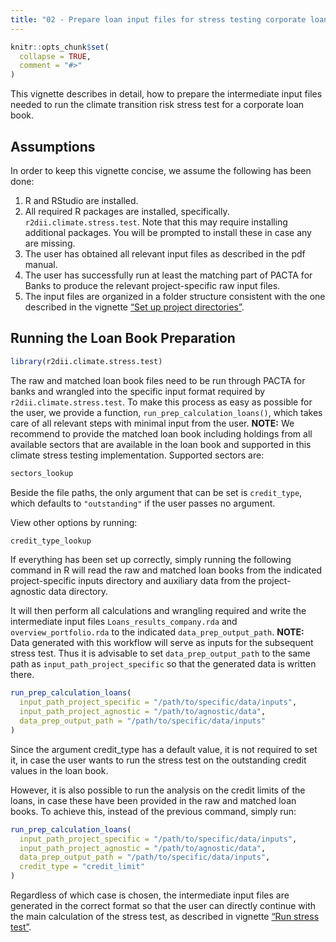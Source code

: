 ```yaml
---
title: "02 - Prepare loan input files for stress testing corporate loan books"
---
```


```r
knitr::opts_chunk$set(
  collapse = TRUE,
  comment = "#>"
)
```

This vignette describes in detail, how to prepare the intermediate input files
needed to run the climate transition risk stress test for a corporate loan book.

## Assumptions

In order to keep this vignette concise, we assume the following has been done:

1. R and RStudio are installed.
2. All required R packages are installed, specifically.
`r2dii.climate.stress.test`. Note that this may require installing additional
packages. You will be prompted to install these in case any are missing.
1. The user has obtained all relevant input files as described in the pdf manual.
1. The user has successfully run at least the matching part of PACTA for Banks
to produce the relevant project-specific raw input files.
1. The input files are organized in a folder structure consistent with the one
described in the vignette ["Set up project directories"](https://2degreesinvesting.github.io/r2dii.climate.stress.test/articles/articles/01-setup-project-directories.html).

## Running the Loan Book Preparation

```r
library(r2dii.climate.stress.test)
```

The raw and matched loan book files need to be run through PACTA for banks and
wrangled into the specific input format required by `r2dii.climate.stress.test`.
To make this process as easy as possible for the user, we provide a function,
`run_prep_calculation_loans()`, which takes care of all relevant steps with
minimal input from the user.
**NOTE:** We recommend to provide the matched loan book including holdings from all
available sectors that are available in the loan book and supported in this
climate stress testing implementation. Supported sectors are:
  
```r
sectors_lookup
```

Beside the file paths, the only argument that can be set is `credit_type`, which
defaults to `"outstanding"` if the user passes no argument.

View other options by running:

```r
credit_type_lookup
```

If everything has been set up correctly, simply running the following command in
R will read the raw and matched loan books from the indicated project-specific
inputs directory and auxiliary data from the project-agnostic data directory.

It will then perform all calculations and wrangling required and write the
intermediate input files `Loans_results_company.rda` and
`overview_portfolio.rda` to the indicated `data_prep_output_path`. 
**NOTE:** Data generated with this workflow will serve as inputs for the
subsequent stress test. Thus it is advisable to set `data_prep_output_path` to
the same path as `input_path_project_specific` so that the generated data is
written there.

```r
run_prep_calculation_loans(
  input_path_project_specific = "/path/to/specific/data/inputs",
  input_path_project_agnostic = "/path/to/agnostic/data",
  data_prep_output_path = "/path/to/specific/data/inputs"
)
```

Since the argument credit_type has a default value, it is not required to set it,
in case the user wants to run the stress test on the outstanding credit values
in the loan book.

However, it is also possible to run the analysis on the credit limits of the
loans, in case these have been provided in the raw and matched loan books. To
achieve this, instead of the previous command, simply run:

```r
run_prep_calculation_loans(
  input_path_project_specific = "/path/to/specific/data/inputs",
  input_path_project_agnostic = "/path/to/agnostic/data",
  data_prep_output_path = "/path/to/specific/data/inputs",
  credit_type = "credit_limit"
)
```

Regardless of which case is chosen, the intermediate input files are generated
in the correct format so that the user can directly continue with the main
calculation of the stress test, as described in vignette ["Run stress test"](https://2degreesinvesting.github.io/r2dii.climate.stress.test/articles/articles/03-run-stress-test.html).
